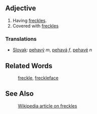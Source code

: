 ==Adjective==
# Having [[freckle|freckles]].
# Covered with [[freckle|freckles]]

===Translations===
*[[Slovak]]: [[pehavý]] ''m'', [[pehavá]] ''f'', [[pehavé]] ''n''

==Related Words==
: [[freckle]], [[freckleface]]

==See Also==
: [[en:freckles|Wikipedia article on freckles]]
